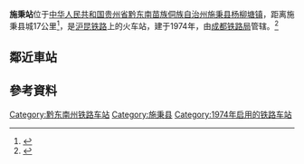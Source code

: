 {{Infobox China railway station 
|车站名称 = 施秉站
|图片 = 201908 Station Building of Shibing Station (1).jpg
|图片介绍 = 
|其他名称 = 
|车站拼音 = Shibing
|英文名称 = Shibing Railway Station
|车站代码 = 35639<ref>{{cite book|title=中华人民共和国铁路车站代码（GB/T 10302-2010）|publisher=中国标准出版社|year=2010|isbn=155066140495|ignore-isbn-error=true|pages=32}}</ref>
|电报码 = AQW
|拼音码 = SBI
|车站位置 = [[贵州省|贵州省]][[黔东南苗族侗族自治州|黔东南苗族侗族自治州]][[施秉县|施秉县]][[杨柳塘镇|杨柳塘镇]]
|坐标 = {{Coord|26.920287|N|108.129770|E|format=dms|display=inline,title|type:railwaystation_region:CN}}
|归属 = [[成都铁路局|成都铁路局]]
|线路 = [[沪昆铁路|沪昆铁路]]
|车站等级 = [[四等站_(中铁)|四等站]] 
|月台数目 = 
|股道数目 = 
|former = 杨柳塘站（1974年—2000年）<ref>{{cite book|author=中国铁道年鉴编辑部|title=中国铁道年鉴2001|publisher=铁道部史志中心|year=2001|issn=1009-6957}}</ref>
}}
'''施秉站'''位于[[中华人民共和国|中华人民共和国]][[贵州省|贵州省]][[黔东南苗族侗族自治州|黔东南苗族侗族自治州]][[施秉县|施秉县]][[杨柳塘镇|杨柳塘镇]]，距离施秉县城17公里<ref>{{cite news|title=施秉县投资指南|url=http://www.qdnsb.gov.cn/zxfw/ztfw/tzfw/tzzc/201606/t20160624_26574326.html|publisher=施秉县人民政府|date=2016-06-24}}</ref>，是[[沪昆铁路|沪昆铁路]]上的火车站，建于1974年，由[[成都铁路局|成都铁路局]]管辖。<ref>{{Cite web |url=http://search.huochepiao.com/huochezhan/jieshao/3.htm |title=施秉火车站介绍 |access-date=2017-01-14 |archive-date=2019-08-11 |archive-url=https://web.archive.org/web/20190811013559/http://search.huochepiao.com/huochezhan/jieshao/3.htm |dead-url=no }}</ref>

==鄰近車站==
{{start rail box|[[中国铁路|中国铁路]]}}
{{s-inop|[[水花站|水花站]]|{{站|上海}}方向}}
{{s-line|[[沪昆铁路|沪昆铁路]]<br />← 19km 施秉站 7km →}}
{{s-inop|[[黄平站|黄平站]]|{{站|昆明}}方向}}
{{s-end}}

==參考資料==
{{reflist}}

{{China-rail-stub}}
{{沪昆铁路}}
{{贵州省铁路}}
[[Category:黔东南州铁路车站|Category:黔东南州铁路车站]]
[[Category:施秉县|Category:施秉县]]
[[Category:1974年启用的铁路车站|Category:1974年启用的铁路车站]]